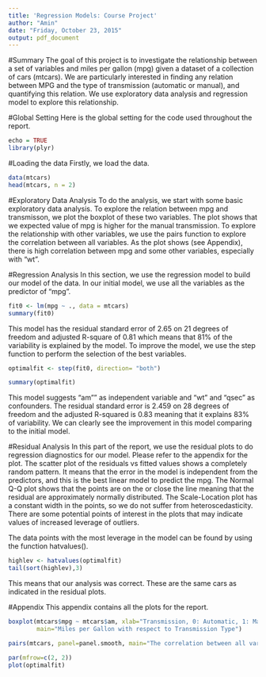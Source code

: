 ```yaml
---
title: 'Regression Models: Course Project'
author: "Amin"
date: "Friday, October 23, 2015"
output: pdf_document
---
```


#Summary
The goal of this project is to investigate the relationship between a set of variables and  miles per gallon (mpg) given a dataset of a collection of cars (mtcars). We are particularly interested in finding any relation between MPG and the type of transmission (automatic or manual), and quantifying this relation. We use exploratory data analysis and regression model to explore this relationship.  


#Global Setting
Here is the global setting for the code used throughout the report.
```r
echo = TRUE
library(plyr)
```

#Loading the data
Firstly, we load the data.
```r
data(mtcars)
head(mtcars, n = 2)
```

#Exploratory Data Analysis
To do the analysis, we start with some basic exploratory data analysis. To explore the relation between mpg and transmisson, we plot the boxplot of these two variables. The plot shows that we expected value of mpg is higher for the manual transmission. To explore the relationship with other variables, we use the pairs function to explore the correlation between all variables. As the plot shows (see Appendix), there is high correlation between mpg and some other variables, especially with "wt".

#Regression Analysis
In this section, we use the regression model to build our model of the data. In our initial model, we use all the variables as the predictor of "mpg". 
```r
fit0 <- lm(mpg ~ ., data = mtcars)
summary(fit0)
```  

This model has the residual standard error of 2.65 on 21 degrees of freedom and adjusted R-square of 0.81 which means that 81% of the variability is explained by the model. To improve the model, we use the step function to perform the selection of the best variables.
```r
optimalfit <- step(fit0, direction= "both")
```
```r
summary(optimalfit)
```
This model suggests "am"" as independent variable and "wt" and "qsec" as confounders. The residual standard error is 2.459 on 28 degrees of freedom and the adjusted R-squared is 0.83 meaning that it explains 83% of variability. We can clearly see the improvement in this model comparing to the initial model.

#Residual Analysis
In this part of the report, we use the residual plots to do regression diagnostics for our model. Please refer to the appendix for the plot. The scatter plot of the residuals vs fitted values shows a completely random pattern. It means that the error in the model is independent from the predictors, and this is the best linear model to predict the mpg. The Normal Q-Q plot shows that the points are on the or close the line meaning that the residual are approximately normally distributed. The Scale-Location plot has a constant width in the points, so we do not suffer from heteroscedasticity. There are some potential points of interest in the plots that may indicate values of increased leverage of outliers.

The data points with the most leverage in the model can be found by using the function hatvalues().
```r
highlev <- hatvalues(optimalfit)
tail(sort(highlev),3)
```

This means that our analysis was correct. These are the same cars as indicated in the residual plots.

#Appendix
This appendix contains all the plots for the report.  

```r
boxplot(mtcars$mpg ~ mtcars$am, xlab="Transmission, 0: Automatic, 1: Manual", col = (c("red","yellow")), ylab="mpg",
        main="Miles per Gallon with respect to Transmission Type")
```  

```r
pairs(mtcars, panel=panel.smooth, main="The correlation between all variables of mtcars dataset")
```  

```r
par(mfrow=c(2, 2))
plot(optimalfit)
```

